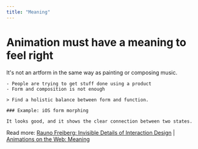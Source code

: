 ```yaml
---
title: "Meaning"
---
```



# Animation must have a <span className='from-yellow-400 to-yellow-500 dark:from-yellow-300 dark:to-yellow-400 bg-linear-to-r bg-clip-text text-transparent'> meaning </span> to feel right

<div className='grid grid-cols-2 gap-12'>
  <div>
    It's not an artform in the same way as painting or composing music.

    - People are trying to get stuff done using a product
    - Form and composition is not enough

    > Find a holistic balance between form and function.

    ### Example: iOS form morphing

    It looks good, and it shows the clear connection between two states.

  </div>
  <Meaning />
</div>

<Footnotes className='text-left'>Read more: <a href="https://rauno.me/craft/interaction-design" target='_blank'> Rauno Freiberg: Invisible Details of Interaction Design</a> | <a href="https://animations.dev/learn/making-it-feel-right/what-makes-an-animation-feel-right#meaning" target='_blank'> Animations on the Web: Meaning</a></Footnotes>



